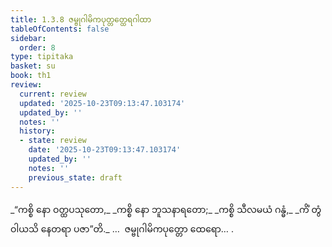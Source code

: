 ```yaml
---
title: 1.3.8 ဇမ္ဗုဂါမိကပုတ္တတ္ထေရဂါထာ
tableOfContents: false
sidebar:
  order: 8
type: tipitaka
basket: su
book: th1
review:
  current: review
  updated: '2025-10-23T09:13:47.103174'
  updated_by: ''
  notes: ''
  history:
  - state: review
    date: '2025-10-23T09:13:47.103174'
    updated_by: ''
    notes: ''
    previous_state: draft
---
```



<ReviewStatus review={frontmatter.review} showDetails={true} />

<HypothesisAnnotation frontmatter={frontmatter} />

<DynamicBreadcrumb />

<Division number="28" book="th1" e="ch" v="19" p="226">

<Paragraph number="64" type="verses" book="th1">
_“ကစ္စိ နော ဝတ္ထပသုတော,_  
_ကစ္စိ နော ဘူသနာရတော;_  
_ကစ္စိ သီလမယံ ဂန္ဓံ,_  
_ကိံ တွံ ဝါယသိ နေတရာ ပဇာ”တိ._  


</Paragraph>
</Division>

<Paragraph number="65" type="center" book="th1">
…  ဇမ္ဗုဂါမိကပုတ္တော ထေရော… .
</Paragraph>